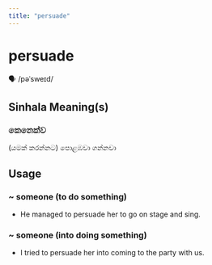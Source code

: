 ```yaml
---
title: "persuade"
---
```


# persuade

🗣️ /pəˈsweɪd/

## Sinhala Meaning(s)

### කෙනෙක්ව
(යමක් කරන්නට) පොළඹවා ගන්නවා

## Usage

### ~ someone (to do something)

- He managed to persuade her to go on stage and sing.


### ~ someone (into doing something)

- I tried to persuade her into coming to the party with us.

